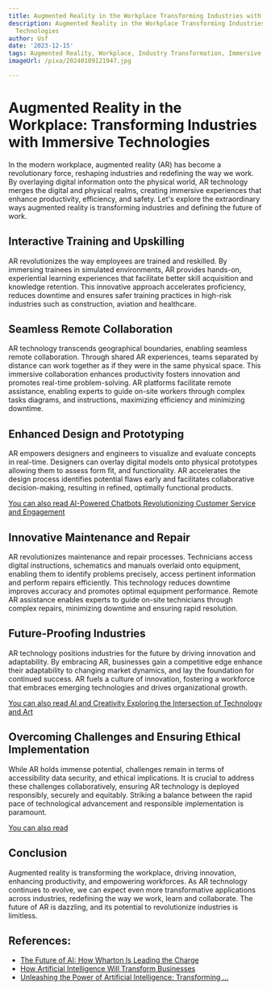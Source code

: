 ```yaml
---
title: Augmented Reality in the Workplace Transforming Industries with Immersive Technologies
description: Augmented Reality in the Workplace Transforming Industries with Immersive
  Technologies
author: Usf
date: '2023-12-15'
tags: Augmented Reality, Workplace, Industry Transformation, Immersive Technologies
imageUrl: /pixa/20240109121947.jpg

---
```

# **Augmented Reality in the Workplace: Transforming Industries with Immersive Technologies**

In the modern workplace, augmented reality (AR) has become  a revolutionary force, reshaping industries and redefining the way we work. By overlaying digital information onto the physical world, AR technology merges the digital and physical realms,  creating immersive experiences that enhance productivity,  efficiency, and safety. Let's explore the extraordinary  ways augmented reality is transforming  industries  and defining the future of  work.

## **Interactive Training and Upskilling**

AR revolutionizes the way employees are trained  and reskilled. By  immersing trainees in  simulated environments, AR provides hands-on, experiential learning experiences that facilitate better skill acquisition  and knowledge retention. This innovative approach accelerates  proficiency, reduces downtime and ensures safer training practices in high-risk industries such as construction, aviation and healthcare.

## **Seamless Remote Collaboration**

AR technology transcends geographical boundaries, enabling seamless remote collaboration. Through shared  AR experiences, teams separated  by distance can work together  as if they were in  the same physical space. This immersive collaboration enhances productivity fosters innovation and promotes real-time problem-solving. AR platforms facilitate remote assistance, enabling experts to guide on-site workers through  complex tasks diagrams, and instructions, maximizing efficiency and minimizing downtime.

## **Enhanced Design and Prototyping**

AR empowers designers and engineers  to visualize and evaluate concepts in real-time. Designers can overlay digital models onto physical prototypes allowing them to assess form fit, and functionality. AR  accelerates the design process identifies potential flaws early and facilitates collaborative decision-making, resulting in refined, optimally functional products.

[You can also read AI-Powered Chatbots Revolutionizing Customer Service and  Engagement](AI-Powered%20Chatbots%20Revolutionizing%20Customer%20Service%20and%20Engagement)


## **Innovative Maintenance and Repair**

AR revolutionizes maintenance and repair processes.  Technicians access digital instructions, schematics and manuals overlaid onto equipment, enabling them to identify problems precisely, access pertinent information and perform repairs  efficiently. This technology reduces downtime  improves  accuracy  and promotes optimal equipment performance. Remote AR  assistance enables experts to guide on-site technicians through  complex repairs, minimizing  downtime  and ensuring rapid resolution.

## **Future-Proofing Industries**

AR technology positions industries for the future by driving innovation and adaptability. By embracing AR, businesses gain a competitive  edge enhance their adaptability to changing market dynamics, and lay the foundation for continued success. AR  fuels a culture of innovation, fostering  a workforce that embraces  emerging  technologies and drives organizational growth.

[You can also read AI and Creativity Exploring the Intersection of Technology and Art](AI%20and%20Creativity%20Exploring%20the%20Intersection%20of%20Technology%20and%20Art)


## **Overcoming Challenges and Ensuring Ethical Implementation**

While  AR  holds immense potential, challenges remain  in terms of  accessibility data security, and ethical implications. It is crucial to address these challenges collaboratively, ensuring AR technology is  deployed responsibly, securely and equitably. Striking a  balance between the rapid pace of technological advancement and responsible implementation  is  paramount.

[You can also read ]()


## **Conclusion**

Augmented reality is transforming the workplace, driving innovation, enhancing productivity, and  empowering workforces. As AR technology continues to evolve,  we  can expect even more transformative applications across industries, redefining the way we work, learn and collaborate.  The future of  AR is dazzling, and its  potential to revolutionize industries is limitless.

## References:
- [The Future of AI: How Wharton Is Leading the Charge](https://www.wharton.upenn.edu/story/wharton-school-leading-the-charge-in-the-future-of-ai/)
- [How Artificial Intelligence Will Transform Businesses](https://www.businessnewsdaily.com/9402-artificial-intelligence-business-trends.html)
- [Unleashing the Power of Artificial Intelligence: Transforming ...](https://www.linkedin.com/pulse/unleashing-power-artificial-intelligence-transforming)
